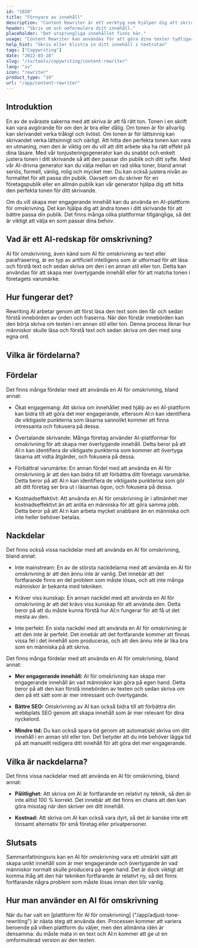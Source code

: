 ```yaml
---
id: "1020"
title: "Förnyare av innehåll"
description: "Content Rewriter är ett verktyg som hjälper dig att skriva om och parafrasera ditt innehåll. Det används ofta för att förbättra tydligheten i ditt skrivande eller för att göra ditt skrivande mer unikt. Content Rewriter kan också hjälpa dig att förbättra din SEO genom att skriva om ditt innehåll så att det innehåller dina målnyckelord."
header: "Skriv om och omformulera ditt innehåll."
placeholder: "Det ursprungliga innehållet finns här."
usage: "Content Rewriter kan användas för att göra dina texter tydligare eller mer unika, eller för att förbättra din SEO genom att skriva om ditt innehåll så att det innehåller dina målnyckelord."
help_hint: "Skriv eller klistra in ditt innehåll i textrutan"
tags: ["Copywriting"]
date: "2022-03-28"
slug: "/sv/tools/copywriting/content-rewriter"
lang: "sv"
icon: "rewriter"
product_type: "19"
url: "/app/content-rewriter"
---
```


## Introduktion

En av de svåraste sakerna med att skriva är att få rätt ton. Tonen i en skrift kan vara avgörande för om den är bra eller dålig. Om tonen är för allvarlig kan skrivandet verka tråkigt och livlöst. Om tonen är för lättsinnig kan skrivandet verka lättsinnigt och oärligt. Att hitta den perfekta tonen kan vara en utmaning, men den är viktig om du vill att ditt arbete ska ha rätt effekt på dina läsare. Med vår tonjusteringsgenerator kan du snabbt och enkelt justera tonen i ditt skrivande så att den passar din publik och ditt syfte. Med vår AI-drivna generator kan du välja mellan en rad olika toner, bland annat seriös, formell, vänlig, rolig och mycket mer. Du kan också justera nivån av formalitet för att passa din publik. Oavsett om du skriver för en företagspublik eller en allmän publik kan vår generator hjälpa dig att hitta den perfekta tonen för ditt skrivande.

Om du vill skapa mer engagerande innehåll kan du använda en AI-plattform för omskrivning. Det kan hjälpa dig att ändra tonen i ditt skrivande för att bättre passa din publik. Det finns många olika plattformar tillgängliga, så det är viktigt att välja en som passar dina behov.

## Vad är ett AI-redskap för omskrivning?

AI för omskrivning, även känd som AI för omskrivning av text eller parafrasering, är en typ av artificiell intelligens som är utformad för att läsa och förstå text och sedan skriva om den i en annan stil eller ton. Detta kan användas för att skapa mer övertygande innehåll eller för att matcha tonen i företagets varumärke.

## Hur fungerar det?

Rewriting AI arbetar genom att först läsa den text som den får och sedan förstå innebörden av orden och fraserna. När den förstår innebörden kan den börja skriva om texten i en annan stil eller ton. Denna process liknar hur människor skulle läsa och förstå text och sedan skriva om den med sina egna ord.

## Vilka är fördelarna?

## Fördelar

Det finns många fördelar med att använda en AI för omskrivning, bland annat:

- Ökat engagemang: Att skriva om innehållet med hjälp av en AI-plattform kan bidra till att göra det mer engagerande, eftersom AI:n kan identifiera de viktigaste punkterna som läsarna sannolikt kommer att finna intressanta och fokusera på dessa.

- Övertalande skrivande: Många företag använder AI-plattformar för omskrivning för att skapa mer övertygande innehåll. Detta beror på att AI:n kan identifiera de viktigaste punkterna som kommer att övertyga läsarna att vidta åtgärder, och fokusera på dessa.

- Förbättrat varumärke: En annan fördel med att använda en AI för omskrivning är att den kan bidra till att förbättra ditt företags varumärke. Detta beror på att AI:n kan identifiera de viktigaste punkterna som gör att ditt företag ser bra ut i läsarnas ögon, och fokusera på dessa.

- Kostnadseffektivt: Att använda en AI för omskrivning är i allmänhet mer kostnadseffektivt än att anlita en människa för att göra samma jobb. Detta beror på att AI:n kan arbeta mycket snabbare än en människa och inte heller behöver betalas.

## Nackdelar

Det finns också vissa nackdelar med att använda en AI för omskrivning, bland annat:

- Inte mainstream: En av de största nackdelarna med att använda en AI för omskrivning är att den ännu inte är vanlig. Det innebär att det fortfarande finns en del problem som måste lösas, och att inte många människor är bekanta med tekniken.

- Kräver viss kunskap: En annan nackdel med att använda en AI för omskrivning är att det krävs viss kunskap för att använda den. Detta beror på att du måste kunna förstå hur AI:n fungerar för att få ut det mesta av den.

- Inte perfekt: En sista nackdel med att använda en AI för omskrivning är att den inte är perfekt. Det innebär att det fortfarande kommer att finnas vissa fel i det innehåll som produceras, och att den ännu inte är lika bra som en människa på att skriva.

Det finns många fördelar med att använda en AI för omskrivning, bland annat:

- **Mer engagerande innehåll:** AI för omskrivning kan skapa mer engagerande innehåll än vad människor kan göra på egen hand. Detta beror på att den kan förstå innebörden av texten och sedan skriva om den på ett sätt som är mer intressant och övertygande.

- **Bättre SEO:** Omskrivning av AI kan också bidra till att förbättra din webbplats SEO genom att skapa innehåll som är mer relevant för dina nyckelord.

- **Mindre tid:** Du kan också spara tid genom att automatiskt skriva om ditt innehåll i en annan stil eller ton. Det betyder att du inte behöver lägga tid på att manuellt redigera ditt innehåll för att göra det mer engagerande.

## Vilka är nackdelarna?

Det finns vissa nackdelar med att använda en AI för omskrivning, bland annat:

- **Pålitlighet:** Att skriva om AI är fortfarande en relativt ny teknik, så den är inte alltid 100 % korrekt. Det innebär att det finns en chans att den kan göra misstag när den skriver om ditt innehåll.

- **Kostnad:** Att skriva om AI kan också vara dyrt, så det är kanske inte ett lönsamt alternativ för små företag eller privatpersoner.

## Slutsats

Sammanfattningsvis kan en AI för omskrivning vara ett utmärkt sätt att skapa unikt innehåll som är mer engagerande och övertygande än vad människor normalt skulle producera på egen hand. Det är dock viktigt att komma ihåg att den här tekniken fortfarande är relativt ny, så det finns fortfarande några problem som måste lösas innan den blir vanlig.

## Hur man använder en AI för omskrivning

När du har valt en [plattform för AI för omskrivning] ("/app/adjust-tone-rewriting") är nästa steg att använda den. Processen kommer att variera beroende på vilken plattform du väljer, men den allmänna idén är densamma: du måste mata in en text och AI:n kommer att ge ut en omformulerad version av den texten.
